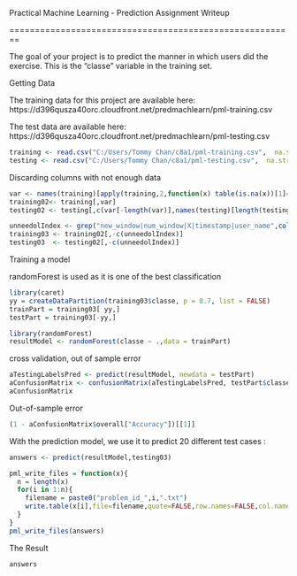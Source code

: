 Practical Machine Learning - Prediction Assignment Writeup

========================================================

The goal of your project is to predict the manner in which users did the exercise.
This is the "classe" variable in the training set. 


Getting Data

The training data for this project are available here: 
https://d396qusza40orc.cloudfront.net/predmachlearn/pml-training.csv

The test data are available here: 
https://d396qusza40orc.cloudfront.net/predmachlearn/pml-testing.csv

```r
training <- read.csv("C:/Users/Tommy Chan/c8a1/pml-training.csv",  na.strings = c("NA", ""))
testing <- read.csv("C:/Users/Tommy Chan/c8a1/pml-testing.csv",  na.strings = c("NA", ""))

```


Discarding columns with not enough data

```r
var <- names(training)[apply(training,2,function(x) table(is.na(x))[1]==19622)]   
training02<- training[,var]
testing02 <- testing[,c(var[-length(var)],names(testing)[length(testing)])] 

unneedolIndex <- grep("new_window|num_window|X|timestamp|user_name",colnames(training02))
training03 <- training02[,-c(unneedolIndex)]
testing03  <- testing02[,-c(unneedolIndex)]

```


Training a model 

randomForest is used as it is one of the best classification 

```r
library(caret)
yy = createDataPartition(training03$classe, p = 0.7, list = FALSE)
trainPart = training03[ yy,]
testPart = training03[-yy,]

library(randomForest)
resultModel <- randomForest(classe ~ .,data = trainPart)
```


cross validation,  out of sample error

```r
aTestingLabelsPred <- predict(resultModel, newdata = testPart)
aConfusionMatrix <- confusionMatrix(aTestingLabelsPred, testPart$classe)
aConfusionMatrix
```


Out-of-sample error

```r
(1 - aConfusionMatrix$overall["Accuracy"])[[1]]
```


With the prediction model, we use it to predict 20 different test cases : 

```r
answers <- predict(resultModel,testing03) 

pml_write_files = function(x){
  n = length(x)
  for(i in 1:n){
    filename = paste0("problem_id_",i,".txt")
    write.table(x[i],file=filename,quote=FALSE,row.names=FALSE,col.names=FALSE)
  }
}
pml_write_files(answers)

```


The Result 

```r
answers
```
